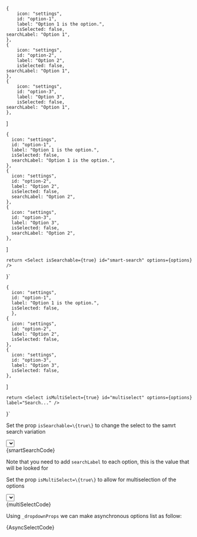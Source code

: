 
	{
		icon: "settings",
		id: "option-1",
		label: "Option 1 is the option.",
		isSelected: false,
    searchLabel: "Option 1",
	},
	{
		icon: "settings",
		id: "option-2",
		label: "Option 2",
		isSelected: false,
    searchLabel: "Option 1",
	},
	{
		icon: "settings",
		id: "option-3",
		label: "Option 3",
		isSelected: false,
    searchLabel: "Option 1",
	},
]


    {
      icon: "settings",
      id: "option-1",
      label: "Option 1 is the option.",
      isSelected: false,
      searchLabel: "Option 1 is the option.",
    },
    {
      icon: "settings",
      id: "option-2",
      label: "Option 2",
      isSelected: false,
      searchLabel: "Option 2",
    },
    {
      icon: "settings",
      id: "option-3",
      label: "Option 3",
      isSelected: false,
      searchLabel: "Option 2",
    },
  ]

    return <Select isSearchable={true} id="smart-search" options={options} />
}`


    {
      icon: "settings",
      id: "option-1",
      label: "Option 1 is the option.",
      isSelected: false,
	  },
    {
      icon: "settings",
      id: "option-2",
      label: "Option 2",
      isSelected: false,
    },
    {
      icon: "settings",
      id: "option-3",
      label: "Option 3",
      isSelected: false,
    },
  ]

    return <Select isMultiSelect={true} id="multiselect" options={options} label="Search..." />
}`

<Section
    title="Smart Search"
    contained={true}
    border={true}
    style={{ paddingRight: 0, paddingLeft: 0 }}
>
    <p>Set the prop <Code small={true}>isSearchable=\{true\}</Code> to change the select to the samrt search variation</p>
    <div className="sui-wrap sui-theme--light" style={{ marginBottom: 30 }}>
    	<Select isSearchable={true} id="smart-search" options={searchOptions} label="Search..." />
    </div>
    <Snippet language="js">{smartSearchCode}</Snippet>
     <p>Note that you need to add <Code isSmall={true}>searchLabel</Code> to each option, this is the value that will be looked for</p>
</Section>

<Section
    title="Multiselect"
    contained={true}
    border={true}
    style={{ paddingRight: 0, paddingLeft: 0 }}
>
    <p>Set the prop <Code small={true}>isMultiSelect=\{true\}</Code> to allow for multiselection of the options</p>
    <div className="sui-wrap sui-theme--light" style={{ marginBottom: 30 }}>
    	<Select isMultiSelect={true} id="multiselect" options={options}/>
    </div>
    <Snippet language="js">{multiSelectCode}</Snippet>

</Section>


<Section
    title="Async options"
    contained={true}
    border={true}
    style={{ paddingRight: 0, paddingLeft: 0 }}
>
    <p>Using <Code isSmall={small}>_dropdownProps</Code> we can make asynchronous options list as follow:</p>
    <div className="sui-wrap sui-theme--light" style={{ marginBottom: 30 }}>
    	 <AsyncSelect />
    </div>
    <Snippet language="js">{AsyncSelectCode}</Snippet>

</Section>